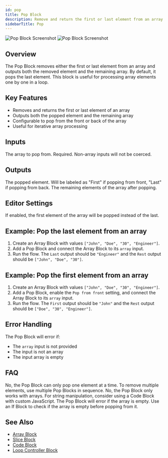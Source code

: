 ```yaml
---
id: pop
title: Pop Block
description: Remove and return the first or last element from an array
sidebarTitle: Pop
---
```


<Frame>
  <img src="/block-reference/assets/pop_light.png" alt="Pop Block Screenshot" className="block dark:hidden" />
  <img src="/block-reference/assets/pop_dark.png" alt="Pop Block Screenshot" className="hidden dark:block" />
</Frame>

## Overview
The Pop Block removes either the first or last element from an array and outputs both the removed element and the remaining array. By default, it pops the last element. This block is useful for processing array elements one by one in a loop.

## Key Features

- Removes and returns the first or last element of an array
- Outputs both the popped element and the remaining array
- Configurable to pop from the front or back of the array
- Useful for iterative array processing

## Inputs

<ParamField path="array" type="any[]" required>
  The array to pop from. Required. Non-array inputs will not be coerced.
</ParamField>

## Outputs

<ResponseField name="lastItem" type="any">
  The popped element. Will be labeled as "First" if popping from front, "Last" if popping from back.
</ResponseField>

<ResponseField name="restOfArray" type="any[]">
  The remaining elements of the array after popping.
</ResponseField>

## Editor Settings

<ParamField path="fromFront" type="boolean" default={false}>
  If enabled, the first element of the array will be popped instead of the last.
</ParamField>

## Example: Pop the last element from an array

1. Create an Array Block with values `["John", "Doe", "30", "Engineer"]`.
2. Add a Pop Block and connect the Array Block to its `array` input.
3. Run the flow. The `Last` output should be `"Engineer"` and the `Rest` output should be `["John", "Doe", "30"]`.

## Example: Pop the first element from an array

1. Create an Array Block with values `["John", "Doe", "30", "Engineer"]`.
2. Add a Pop Block, enable the `Pop from front` setting, and connect the Array Block to its `array` input.
3. Run the flow. The `First` output should be `"John"` and the `Rest` output should be `["Doe", "30", "Engineer"]`.

## Error Handling

The Pop Block will error if:
- The `array` input is not provided
- The input is not an array
- The input array is empty

## FAQ

<AccordionGroup>
  <Accordion title="Can I pop multiple elements from an array at once?">
    No, the Pop Block can only pop one element at a time. To remove multiple elements, use multiple Pop Blocks in sequence.
  </Accordion>

  <Accordion title="Can I use the Pop Block to pop elements from a string?">
    No, the Pop Block only works with arrays. For string manipulation, consider using a Code Block with custom JavaScript.
  </Accordion>

  <Accordion title="What if the array is empty?">
    The Pop Block will error if the array is empty. Use an If Block to check if the array is empty before popping from it.
  </Accordion>
</AccordionGroup>

## See Also

- [Array Block](/block-reference/data/array)
- [Slice Block](/block-reference/modifiers/slice)
- [Code Block](/block-reference/code/code)
- [Loop Controller Block](/block-reference/logic/loop-controller)
